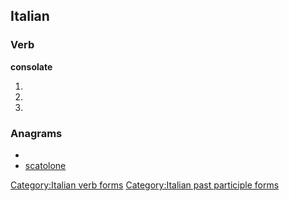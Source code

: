 ==Italian==

===Verb===
'''consolate'''

# {{form of|[[second-person|Second-person]] [[plural]] [[present tense]]|[[consolare#Italian|consolare]]|lang=Italian}}
# {{form of|Second-person plural [[imperative]]|consolare#Italian|consolare|lang=Italian}}
# {{form of|[[feminine|Feminine]] plural|[[consolato]]}}

===Anagrams===
* {{alphagram|acelnoost}}
* [[scatolone#Italian|scatolone]]

[[Category:Italian verb forms]]
[[Category:Italian past participle forms]]